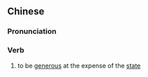 ==Chinese==
{{zh-forms|s=慷国家之慨|type=1211}}

===Pronunciation===
{{zh-pron
|m=kāng guójiā zhī kǎi
|c=hong2 gwok3 gaa1 zi1 koi3,hong1 gwok3 gaa1 zi1 koi3
|cat=v
}}

===Verb===
{{zh-verb}}

# to be [[generous]] at the expense of the [[state]]